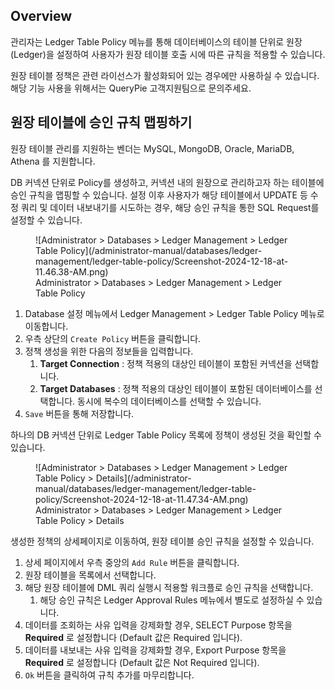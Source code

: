 
## Overview

관리자는 Ledger Table Policy 메뉴를 통해 데이터베이스의 테이블 단위로 원장(Ledger)을 설정하여 사용자가 원장 테이블 호출 시에 따른 규칙을 적용할 수 있습니다.

<Callout type="important">
원장 테이블 정책은 관련 라이선스가 활성화되어 있는 경우에만 사용하실 수 있습니다. 해당 기능 사용을 위해서는 QueryPie 고객지원팀으로 문의주세요.
</Callout>

## 원장 테이블에 승인 규칙 맵핑하기

<Callout type="info">
원장 테이블 관리를 지원하는 벤더는 MySQL, MongoDB, Oracle, MariaDB, Athena 를 지원합니다.
</Callout>

DB 커넥션 단위로 Policy를 생성하고, 커넥션 내의 원장으로 관리하고자 하는 테이블에 승인 규칙을 맵핑할 수 있습니다. 설정 이후 사용자가 해당 테이블에서 UPDATE 등 수정 쿼리 및 데이터 내보내기를 시도하는 경우, 해당 승인 규칙을 통한 SQL Request를 설정할 수 있습니다.

<figure data-layout="center" data-align="center">
![Administrator &gt; Databases &gt; Ledger Management &gt; Ledger Table Policy](/administrator-manual/databases/ledger-management/ledger-table-policy/Screenshot-2024-12-18-at-11.46.38-AM.png)
<figcaption>
Administrator &gt; Databases &gt; Ledger Management &gt; Ledger Table Policy
</figcaption>
</figure>

1. Database 설정 메뉴에서 Ledger Management &gt; Ledger Table Policy 메뉴로 이동합니다.
2. 우측 상단의 `Create Policy` 버튼을 클릭합니다.
3. 정책 생성을 위한 다음의 정보들을 입력합니다.
    1.  **Target Connection**  : 정책 적용의 대상인 테이블이 포함된 커넥션을 선택합니다.
    2.  **Target Databases**  : 정책 적용의 대상인 테이블이 포함된 데이터베이스를 선택합니다. 동시에 복수의 데이터베이스를 선택할 수 있습니다.
4. `Save` 버튼을 통해 저장합니다.

하나의 DB 커넥션 단위로 Ledger Table Policy 목록에 정책이 생성된 것을 확인할 수 있습니다.

<figure data-layout="center" data-align="center">
![Administrator &gt; Databases &gt; Ledger Management &gt; Ledger Table Policy &gt; Details](/administrator-manual/databases/ledger-management/ledger-table-policy/Screenshot-2024-12-18-at-11.47.34-AM.png)
<figcaption>
Administrator &gt; Databases &gt; Ledger Management &gt; Ledger Table Policy &gt; Details
</figcaption>
</figure>

생성한 정책의 상세페이지로 이동하여, 원장 테이블 승인 규칙을 설정할 수 있습니다.

1. 상세 페이지에서 우측 중앙의 `Add Rule` 버튼을 클릭합니다.
2. 원장 테이블을 목록에서 선택합니다.
3. 해당 원장 테이블에 DML 쿼리 실행시 적용할 워크플로 승인 규칙을 선택합니다.
    1. 해당 승인 규칙은 Ledger Approval Rules 메뉴에서 별도로 설정하실 수 있습니다.
4. 데이터를 조회하는 사유 입력을 강제화할 경우, SELECT Purpose 항목을  **Required**  로 설정합니다 (Default 값은 Required 입니다).
5. 데이터를 내보내는 사유 입력을 강제화할 경우, Export Purpose 항목을  **Required** 로 설정합니다 (Default 값은 Not Required 입니다). 
6. `Ok` 버튼을 클릭하여 규칙 추가를 마무리합니다.
